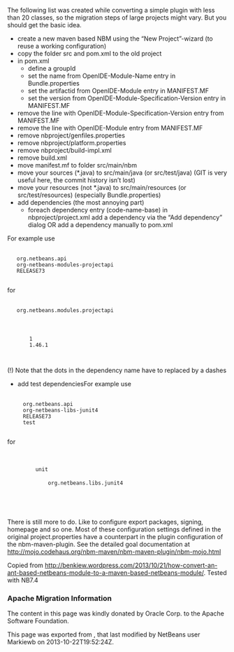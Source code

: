 <!--

    Licensed to the Apache Software Foundation (ASF) under one
    or more contributor license agreements.  See the NOTICE file
    distributed with this work for additional information
    regarding copyright ownership.  The ASF licenses this file
    to you under the Apache License, Version 2.0 (the
    "License"); you may not use this file except in compliance
    with the License.  You may obtain a copy of the License at

      http://www.apache.org/licenses/LICENSE-2.0

    Unless required by applicable law or agreed to in writing,
    software distributed under the License is distributed on an
    "AS IS" BASIS, WITHOUT WARRANTIES OR CONDITIONS OF ANY
    KIND, either express or implied.  See the License for the
    specific language governing permissions and limitations
    under the License.

-->
The following list was created while converting a simple plugin with less than 20 classes, so the migration steps of large projects might vary. But you should get the basic idea.

* create a new maven based NBM using the “New Project”-wizard (to reuse a working configuration)
* copy the folder src and pom.xml to the old project
* in pom.xml
** define a groupId
** set the name from OpenIDE-Module-Name entry in Bundle.properties
** set the artifactid from OpenIDE-Module entry in MANIFEST.MF
** set the version from OpenIDE-Module-Specification-Version entry in MANIFEST.MF
* remove the line with OpenIDE-Module-Specification-Version entry from MANIFEST.MF
* remove the line with OpenIDE-Module entry from MANIFEST.MF
* remove nbproject/genfiles.properties
* remove nbproject/platform.properties
* remove nbproject/build-impl.xml
* remove build.xml
* move manifest.mf to folder src/main/nbm
* move your sources (*.java) to src/main/java (or src/test/java) (GIT is very useful here, the commit history isn’t lost)
* move your resources (not *.java) to src/main/resources (or src/test/resources) (especially Bundle.properties)
* add dependencies (the most annoying part)
** foreach dependency entry (code-name-base) in nbproject/project.xml add a dependency via the “Add dependency” dialog OR add a dependency manually to pom.xml
For example use

  <dependency>
    <groupId>org.netbeans.api</groupId>
    <artifactId>org-netbeans-modules-projectapi</artifactId>
    <version>RELEASE73</version>
  </dependency>

for

  <dependency>
    <code-name-base>org.netbeans.modules.projectapi</code-name-base>
    <build-prerequisite/>
    <compile-dependency/>
    <run-dependency>
        <release-version>1</release-version>
        <specification-version>1.46.1</specification-version>
    </run-dependency>
  </dependency>
(!) Note that the dots in the dependency name have to replaced by a dashes

* add test dependenciesFor example use
  <dependency>
      <groupId>org.netbeans.api</groupId>
      <artifactId>org-netbeans-libs-junit4</artifactId>
      <version>RELEASE73</version>
      <scope>test</scope>
  </dependency>

for

  <test-dependencies>
      <test-type>
          <name>unit</name>
          <test-dependency>
              <code-name-base>org.netbeans.libs.junit4</code-name-base>
              <compile-dependency/>
          </test-dependency>
      </test-type>
  </test-dependencies>

There is still more to do. Like to configure export packages, signing, homepage and so one. Most of these configuration settings defined in the original project.properties have a counterpart in the plugin configuration of the nbm-maven-plugin. See the detailed goal documentation at http://mojo.codehaus.org/nbm-maven/nbm-maven-plugin/nbm-mojo.html

Copied from [http://benkiew.wordpress.com/2013/10/21/how-convert-an-ant-based-netbeans-module-to-a-maven-based-netbeans-module/ http://benkiew.wordpress.com/2013/10/21/how-convert-an-ant-based-netbeans-module-to-a-maven-based-netbeans-module/]. Tested with NB7.4

===Apache Migration Information===

The content in this page was kindly donated by Oracle Corp. to the
Apache Software Foundation.

This page was exported from , 
that last modified by NetBeans user Markiewb 
on 2013-10-22T19:52:24Z.

